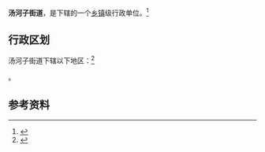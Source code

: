 {{中国乡级行政区|21/07/11/003/000}}

'''汤河子街道'''，是{{PRC admin/fullname|21/07/11/003/000|3}}下辖的一个[[乡镇|乡镇]]级行政单位。<ref>{{PRC admin/ref sgc|{{PRC admin/parent|21/07/11/003/000}}}}</ref>

== 行政区划 ==

汤河子街道下辖以下地区：<ref>{{PRC admin/ref sgc|21/07/11/003/000}}</ref>

{{PRC admin/children|21/07/11/003/000}}。

== 参考资料 ==

{{reflist}}

{{行政区划小作品}}
{{PRC admin/navcat|21/07/11/003/000}}